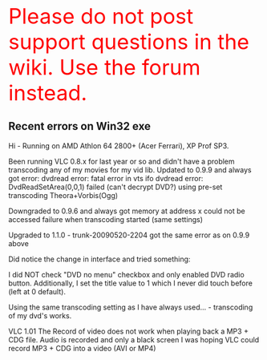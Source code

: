 <span style="font-size: 3em; color: red;">Please do not post support questions in the wiki. Use the forum instead.</span>

== Recent errors on Win32 exe ==

Hi - 
Running on AMD Athlon 64 2800+ (Acer Ferrari), XP Prof SP3.

Been running VLC 0.8.x for last year or so and didn't have a problem transcoding any of my movies for my vid lib.
Updated to 0.9.9 and always got error:
dvdread error: fatal error in vts ifo
dvdread error: DvdReadSetArea(0,0,1) failed (can't decrypt DVD?)
using pre-set transcoding Theora+Vorbis(Ogg)

Downgraded to 0.9.6 and always got memory at address x could not be accessed failure
when transcoding started (same settings)

Upgraded to 1.1.0 - trunk-20090520-2204
got the same error as on 0.9.9 above

Did notice the change in interface and tried something:

I did NOT check "DVD no menu" checkbox and only enabled DVD radio button.
Additionally, I set the title value to 1 which I never did touch before (left at 0 default).

Using the same transcoding setting as I have always used... - transcoding of my dvd's works.

VLC 1.01  The Record of video does not work when playing back a MP3 + CDG file. Audio is recorded and only a black screen
I was hoping VLC could record MP3 + CDG into a video (AVI or MP4)